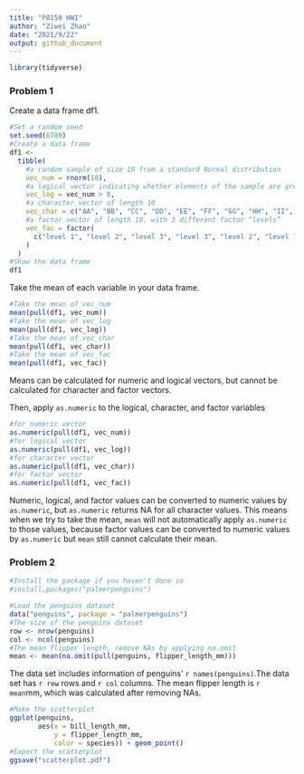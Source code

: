 ```yaml
---
title: "P8150 HW1"
author: "Ziwei Zhao"
date: "2021/9/22"
output: github_document
---
```


```r
library(tidyverse)
```

### Problem 1

Create a data frame df1.

```r
#Set a random seed
set.seed(6789)
#Create a data frame
df1 <- 
  tibble(
    #a random sample of size 10 from a standard Normal distribution
    vec_num = rnorm(10), 
    #a logical vector indicating whether elements of the sample are greater than 0
    vec_log = vec_num > 0,
    #a character vector of length 10
    vec_char = c("AA", "BB", "CC", "DD", "EE", "FF", "GG", "HH", "II", "JJ"),
    #a factor vector of length 10, with 3 different factor “levels”
    vec_fac = factor(
      c("level 1", "level 2", "level 3", "level 3", "level 2", "level 1", "level 1", "level 1", "level 2", "level 3")
    )
  )
#Show the data frame
df1
```

Take the mean of each variable in your data frame.

```r
#Take the mean of vec_num
mean(pull(df1, vec_num))
#Take the mean of vec_log
mean(pull(df1, vec_log))
#Take the mean of vec_char
mean(pull(df1, vec_char))
#Take the mean of vec_fac
mean(pull(df1, vec_fac))
```

Means can be calculated for numeric and logical vectors, but cannot be calculated for character and factor vectors.

Then, apply `as.numeric` to the logical, character, and factor variables

```r
#for numeric vector
as.numeric(pull(df1, vec_num))
#for logical vector
as.numeric(pull(df1, vec_log))
#for character vector
as.numeric(pull(df1, vec_char))
#for factor vector
as.numeric(pull(df1, vec_fac))
```

Numeric, logical, and factor values can be converted to numeric values by `as.numeric`, but `as.numeric` returns NA for all character values. This means when we try to take the mean, `mean` will not automatically apply `as.numeric` to those values, because factor values can be converted to numeric values by `as.numeric` but `mean` still cannot calculate their mean.

### Problem 2

```r
#Install the package if you haven't done so
#install.packages("palmerpenguins")

#Load the penguins dataset
data("penguins", package = "palmerpenguins")
#The size of the penguins dataset
row <- nrow(penguins)
col <- ncol(penguins)
#The mean flipper length, remove NAs by applying na.omit
mean <- mean(na.omit(pull(penguins, flipper_length_mm)))
```

The data set includes information of penguins' `r names(penguins)`.The data set has `r row` rows and `r col` columns. The mean flipper length is `r mean`mm, which was calculated after removing NAs.

```r
#Make the scatterplot
ggplot(penguins, 
       aes(x = bill_length_mm, 
           y = flipper_length_mm, 
           color = species)) + geom_point()
#Export the scatterplot
ggsave("scatterplot.pdf")
```

